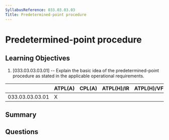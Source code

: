 ```yaml
---
SyllabusReference: 033.03.03.03
Title: Predetermined-point procedure
---
```


# Predetermined-point procedure

## Learning Objectives

1. [033.03.03.03.01] -- Explain the basic idea of the predetermined-point
   procedure as stated in the applicable operational requirements.

|                 | ATPL(A) | CPL(A) | ATPL(H)/IR | ATPL(H)/VFR | CPL(H) | IR  | CBIR(A) |
| --------------- | ------- | ------ | ---------- | ----------- | ------ | --- | ------- |
| 033.03.03.03.01 | X       |        |            |             |        |     |         |

## Summary

## Questions
